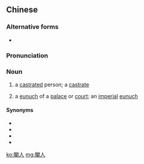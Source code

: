 {{also|阉人}}
==Chinese==
{{zh-forms|s=阉人}}

===Alternative forms===
* {{zh-l|奄人}}

===Pronunciation===
{{zh-pron
|m=yānrén
|c=jim1 jan4
|cat=n
}}

===Noun===
{{zh-noun}}

# a [[castrated]] person; a [[castrate]]
# {{lb|zh|historical}} a [[eunuch]] of a [[palace]] or [[court]]; an [[imperial]] [[eunuch]]

====Synonyms====
* {{zh-l|宦官}}
* {{zh-l|寺人}}
* {{zh-l|太監}}
* {{zh-l|閹宦}}

[[ko:閹人]]
[[mg:閹人]]
